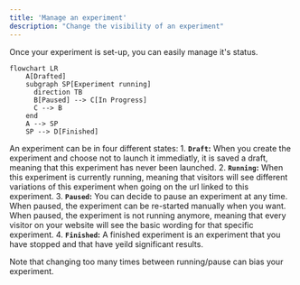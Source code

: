 ```yaml
---
title: 'Manage an experiment'
description: "Change the visibility of an experiment"
---
```


Once your experiment is set-up, you can easily manage it's status.

```mermaid
flowchart LR
    A[Drafted]
    subgraph SP[Experiment running]
      direction TB
      B[Paused] --> C[In Progress]
      C --> B
    end
    A --> SP
    SP --> D[Finished]
````

An experiment can be in four different states:
    1. **`Draft`:**
    When you create the experiment and choose not to launch it immediatly, it is saved a draft, meaning that this experiment has never been launched.
    2. **`Running`:**
    When this experiment is currently running, meaning that visitors will see different variations of this experiment when going on the url linked to this experiment.
    3. **`Paused`:**
    You can decide to pause an experiment at any time. When paused, the experiment can be re-started manually when you want.
    When paused, the experiment is not running anymore, meaning that every visitor on your website will see the basic wording for that specific experiment.
    4. **`Finished`:**
    A finished experiment is an experiment that you have stopped and that have yeild significant results.

<Note>Note that changing too many times between running/pause can bias your experiment.</Note>

